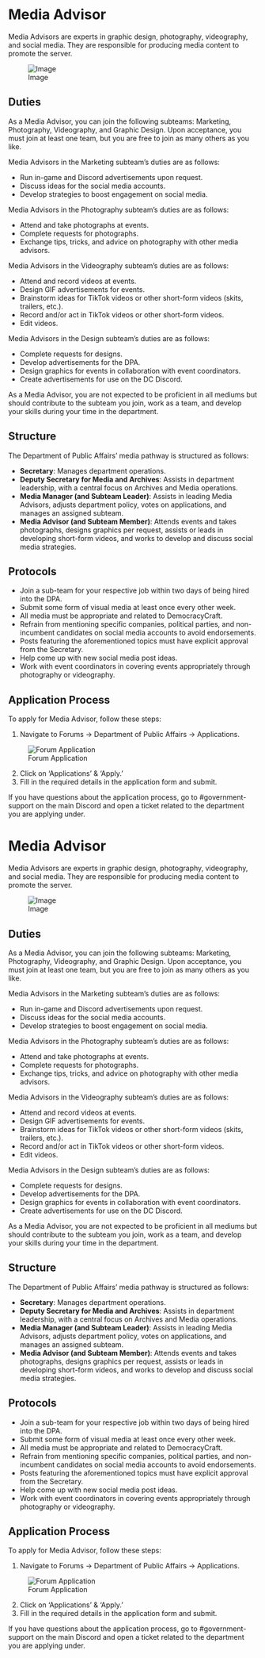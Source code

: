 <span id="media-advisor"></span>
= Media Advisor =

Media Advisors are experts in graphic design, photography, videography, and social media. They are responsible for producing media content to promote the server.

<div class="figure">

[[File:https://cdn.discordapp.com/attachments/838356841217916989/1165963277357039636/social-media-opportunities-601bc9d146e00.png?ex=6548c2eb&is=65364deb&hm=0437004a0cc7d4d034401227fc6fc2d4b81fe4e75a804059c9c8184d88e0b529&|Image]]

</div>
<span id="duties"></span>
== Duties ==

As a Media Advisor, you can join the following subteams: Marketing, Photography, Videography, and Graphic Design. Upon acceptance, you must join at least one team, but you are free to join as many others as you like.

Media Advisors in the Marketing subteam’s duties are as follows:

* Run in-game and Discord advertisements upon request.
* Discuss ideas for the social media accounts.
* Develop strategies to boost engagement on social media.

Media Advisors in the Photography subteam’s duties are as follows:

* Attend and take photographs at events.
* Complete requests for photographs.
* Exchange tips, tricks, and advice on photography with other media advisors.

Media Advisors in the Videography subteam’s duties are as follows:

* Attend and record videos at events.
* Design GIF advertisements for events.
* Brainstorm ideas for TikTok videos or other short-form videos (skits, trailers, etc.).
* Record and/or act in TikTok videos or other short-form videos.
* Edit videos.

Media Advisors in the Design subteam’s duties are as follows:

* Complete requests for designs.
* Develop advertisements for the DPA.
* Design graphics for events in collaboration with event coordinators.
* Create advertisements for use on the DC Discord.

As a Media Advisor, you are not expected to be proficient in all mediums but should contribute to the subteam you join, work as a team, and develop your skills during your time in the department.

<span id="structure"></span>
== Structure ==

The Department of Public Affairs’ media pathway is structured as follows:

* '''Secretary''': Manages department operations.
* '''Deputy Secretary for Media and Archives''': Assists in department leadership, with a central focus on Archives and Media operations.
* '''Media Manager (and Subteam Leader)''': Assists in leading Media Advisors, adjusts department policy, votes on applications, and manages an assigned subteam.
* '''Media Advisor (and Subteam Member)''': Attends events and takes photographs, designs graphics per request, assists or leads in developing short-form videos, and works to develop and discuss social media strategies.

<span id="protocols"></span>
== Protocols ==

* Join a sub-team for your respective job within two days of being hired into the DPA.
* Submit some form of visual media at least once every other week.
* All media must be appropriate and related to DemocracyCraft.
* Refrain from mentioning specific companies, political parties, and non-incumbent candidates on social media accounts to avoid endorsements.
* Posts featuring the aforementioned topics must have explicit approval from the Secretary.
* Help come up with new social media post ideas.
* Work with event coordinators in covering events appropriately through photography or videography.

<span id="application-process"></span>
== Application Process ==

To apply for Media Advisor, follow these steps:

# Navigate to Forums -&gt; Department of Public Affairs -&gt; Applications.

<div class="figure">

[[File:https://i.imgur.com/7HWWZq6.png|Forum Application]]

</div>
<ol start="2" style="list-style-type: decimal;">
<li><p>Click on ‘Applications’ &amp; ‘Apply.’</p></li>
<li><p>Fill in the required details in the application form and submit.</p></li></ol>

If you have questions about the application process, go to #government-support on the main Discord and open a ticket related to the department you are applying under.

<span id="media-advisor-1"></span>
= Media Advisor =

Media Advisors are experts in graphic design, photography, videography, and social media. They are responsible for producing media content to promote the server.

<div class="figure">

[[File:https://cdn.discordapp.com/attachments/838356841217916989/1165963277357039636/social-media-opportunities-601bc9d146e00.png?ex=6548c2eb&is=65364deb&hm=0437004a0cc7d4d034401227fc6fc2d4b81fe4e75a804059c9c8184d88e0b529&|Image]]

</div>
<span id="duties-1"></span>
== Duties ==

As a Media Advisor, you can join the following subteams: Marketing, Photography, Videography, and Graphic Design. Upon acceptance, you must join at least one team, but you are free to join as many others as you like.

Media Advisors in the Marketing subteam’s duties are as follows:

* Run in-game and Discord advertisements upon request.
* Discuss ideas for the social media accounts.
* Develop strategies to boost engagement on social media.

Media Advisors in the Photography subteam’s duties are as follows:

* Attend and take photographs at events.
* Complete requests for photographs.
* Exchange tips, tricks, and advice on photography with other media advisors.

Media Advisors in the Videography subteam’s duties are as follows:

* Attend and record videos at events.
* Design GIF advertisements for events.
* Brainstorm ideas for TikTok videos or other short-form videos (skits, trailers, etc.).
* Record and/or act in TikTok videos or other short-form videos.
* Edit videos.

Media Advisors in the Design subteam’s duties are as follows:

* Complete requests for designs.
* Develop advertisements for the DPA.
* Design graphics for events in collaboration with event coordinators.
* Create advertisements for use on the DC Discord.

As a Media Advisor, you are not expected to be proficient in all mediums but should contribute to the subteam you join, work as a team, and develop your skills during your time in the department.

<span id="structure-1"></span>
== Structure ==

The Department of Public Affairs’ media pathway is structured as follows:

* '''Secretary''': Manages department operations.
* '''Deputy Secretary for Media and Archives''': Assists in department leadership, with a central focus on Archives and Media operations.
* '''Media Manager (and Subteam Leader)''': Assists in leading Media Advisors, adjusts department policy, votes on applications, and manages an assigned subteam.
* '''Media Advisor (and Subteam Member)''': Attends events and takes photographs, designs graphics per request, assists or leads in developing short-form videos, and works to develop and discuss social media strategies.

<span id="protocols-1"></span>
== Protocols ==

* Join a sub-team for your respective job within two days of being hired into the DPA.
* Submit some form of visual media at least once every other week.
* All media must be appropriate and related to DemocracyCraft.
* Refrain from mentioning specific companies, political parties, and non-incumbent candidates on social media accounts to avoid endorsements.
* Posts featuring the aforementioned topics must have explicit approval from the Secretary.
* Help come up with new social media post ideas.
* Work with event coordinators in covering events appropriately through photography or videography.

<span id="application-process-1"></span>
== Application Process ==

To apply for Media Advisor, follow these steps:

# Navigate to Forums -&gt; Department of Public Affairs -&gt; Applications.

<div class="figure">

[[File:https://i.imgur.com/7HWWZq6.png|Forum Application]]

</div>
<ol start="2" style="list-style-type: decimal;">
<li><p>Click on ‘Applications’ &amp; ‘Apply.’</p></li>
<li><p>Fill in the required details in the application form and submit.</p></li></ol>

If you have questions about the application process, go to #government-support on the main Discord and open a ticket related to the department you are applying under.
